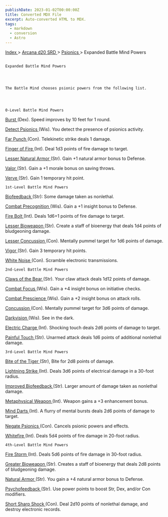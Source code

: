 ```yaml
---
publishDate: 2023-01-02T00:00:00Z
title: Converted MDX File
excerpt: Auto-converted HTML to MDX.
tags:
  - markdown
  - conversion
  - Astro
---
```


[
Index
](-index) >
[
Arcana d20 SRD
](arcana-d20-srd-index) >
[
Psionics
](arcana-d20-srd-psionics-index) > Expanded Battle Mind Powers

##

    Expanded Battle Mind Powers




    The Battle Mind chooses psionic powers from the following list.




    0-Level Battle Mind Powers

[
Burst
](modern-d20-srd-psionics-burst)
(Dex). Speed improves by 10 feet for 1 round.

[
Detect Psionics
](modern-d20-srd-psionics-detect-psionics)
(Wis). You detect the presence of psionics activity.

[
Far Punch
](modern-d20-srd-psionics-far-punch)
(Con). Telekinetic strike deals 1 damage.

[
Finger of Fire
](modern-d20-srd-psionics-finger-of-fire)
(Int). Deal 1d3 points of fire damage to target.

[
Lesser Natural
Armor
](arcana-d20-srd-psionics-lesser-natural-armor)
(Str). Gain +1 natural armor bonus to Defense.

[
Valor
](modern-d20-srd-psionics-valor)
(Str). Gain a +1 morale bonus on saving throws.

[
Verve
](modern-d20-srd-psionics-verve)
(Str). Gain 1 temporary hit point.

    1st-Level Battle Mind Powers

[
Biofeedback
](arcana-d20-srd-psionics-biofeedback)
(Str): Some damage taken as nonlethal.

[
Combat Precognition
](modern-d20-srd-psionics-combat-precognition)
(Wis). Gain a +1 insight bonus to Defense.

[
Fire Bolt
](modern-d20-srd-psionics-fire-bolt)
(Int). Deals 1d6+1 points of fire damage to target.

[
Lesser Bioweapon
](modern-d20-srd-psionics-lesser-bioweapon)
(Str). Create a staff of bioenergy that deals 1d4 points of bludgeoning damage.

[
Lesser Concussion
](modern-d20-srd-psionics-lesser-concussion)
(Con). Mentally pummel target for 1d6 points of damage.

[
Vigor
](modern-d20-srd-psionics-vigor)
(Str). Gain 3 temporary hit points.

[
White Noise
](arcana-d20-srd-psionics-white-noise)
(Con). Scramble electronic transmissions.

    2nd-Level Battle Mind Powers

[
Claws of the Bear
](modern-d20-srd-psionics-claws-of-bear)
(Str). Your claw attack deals 1d12 points of damage.

[
Combat Focus
](modern-d20-srd-psionics-combat-focus)
(Wis). Gain a +4 insight bonus on initiative checks.

[
Combat Prescience
](modern-d20-srd-psionics-combat-prescience)
(Wis). Gain a +2 insight bonus on attack rolls.

[
Concussion
](modern-d20-srd-psionics-concussion)
(Con). Mentally pummel target for 3d6 points of damage.

[
Darkvision
](modern-d20-srd-psionics-darkvision)
(Wis). See in the dark.

[
Electric Charge
](modern-d20-srd-psionics-electric-charge)
(Int). Shocking touch deals 2d6 points of damage to target.

[
Painful Touch
](arcana-d20-srd-psionics-painful-touch)
(Str). Unarmed attack deals 1d6 points of additional nonlethal damage.

    3rd-Level Battle Mind Powers

[
Bite of the Tiger
](arcana-d20-srd-psionics-bite-of-the-tiger)
(Str), Bite for 2d8 points of damage.

[
Lightning Strike
](modern-d20-srd-psionics-lightning-strike)
(Int). Deals 3d6 points of electrical damage in a 30-foot radius.

[
Improved Biofeedback
](arcana-d20-srd-psionics-improved-biofeedback)
(Str). Larger amount of damage taken as nonlethal damage.

[
Metaphysical Weapon
](modern-d20-srd-psionics-metaphysical-weapon)
(Int). Weapon gains a +3 enhancement bonus.

[
Mind Darts
](modern-d20-srd-psionics-mind-darts)
(Int). A flurry of mental bursts deals 2d6 points of damage to target.

[
Negate Psionics
](modern-d20-srd-psionics-negate-psionics)
(Con). Cancels psionic powers and effects.

[
Whitefire
](modern-d20-srd-psionics-whitefire)
(Int). Deals 5d4 points of fire damage in 20-foot radius.

    4th-Level Battle Mind Powers

[
Fire Storm
](modern-d20-srd-psionics-fire-storm)
(Int). Deals 5d6 points of fire damage in 30-foot radius.

[
Greater Bioweapon
](modern-d20-srd-psionics-greater-bioweapon)
(Str). Creates a staff of bioenergy that deals 2d8 points of bludgeoning damage.

[
Natural Armor
](modern-d20-srd-psionics-natural-armor)
(Str). You gain a +4 natural armor bonus to Defense.

[
Psychofeedback
](modern-d20-srd-psionics-psychofeedback)
(Str). Use power points to boost Str, Dex, and/or Con modifiers.

[
Short Sharp Shock
](arcana-d20-srd-psionics-short-sharp-shock)
(Con). Deal 2d10 points of nonlethal damage, and destroy electronic records.
